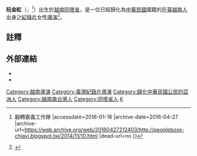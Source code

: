 '''阮金紅'''（{{lang-vi|Nguyễn Kim Hồng}}，{{bd|1980年|5月15日|df=N}}<ref>{{Cite web |url=http://peopleboss-chiayi.blogspot.tw/2014/11/10.html |title=【翻轉團隊，我們的政治故事-10】阮金紅 {{!}} 翻轉嘉義工作隊 |accessdate=2016-01-18 |archive-date=2016-04-27 |archive-url=https://web.archive.org/web/20160427212403/http://peopleboss-chiayi.blogspot.tw/2014/11/10.html |dead-url=no }}</ref>）出生於[[越南|越南]][[同塔省|同塔省]]，是一位已經歸化為[[中華民國|中華民國]]國籍的[[在臺越南人|在臺越南人]]出身之[[紀錄片|紀錄片]]女性[[導演|導演]]<ref>{{Cite web |url=https://www.youtube.com/watch?v=v44i5124mT4 |title=【點燈】第247集 / 哪裡跌倒，哪裡爬起 - 阮金紅的故事 - YouTube |accessdate=2019-01-13 |archive-date=2018-09-25 |archive-url=https://web.archive.org/web/20180925084425/https://www.youtube.com/watch?v=v44i5124mT4 |dead-url=no }}</ref>。

==註釋==
{{Reflist}}

==外部連結==
*{{Facebook|id=100001560422204}}
*{{IMDb name|5804099}}

{{越南人小作品}}
{{DEFAULTSORT:N}}

[[Category:越南導演|Category:越南導演]]
[[Category:臺灣紀錄片導演|Category:臺灣紀錄片導演]]
[[Category:歸化中華民國公民的亞洲人|Category:歸化中華民國公民的亞洲人]]
[[Category:越南裔台灣人|Category:越南裔台灣人]]
[[Category:同塔省人|Category:同塔省人]]
[[Category:阮姓|K]]